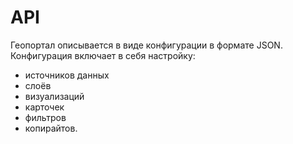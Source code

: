 # API

Геопортал описывается в виде конфигурации в формате JSON. Конфигурация включает в себя настройку:

- источников данных
- слоёв
- визуализаций
- карточек
- фильтров
- копирайтов.
